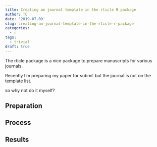```yaml
---
title: Creating an journal template in the rticle R package
author: TC
date: '2019-07-09'
slug: creating-an-journal-template-in-the-rticle-r-package
categories:
  - r
tags:
  - trivial
draft: true
---
```


The rticle package is a nice package to prepare manuscripts for various journals.

Recently I'm preparing my paper for submit but the journal is not on the template list.

so why not do it myself?

## Preparation

## Process

## Results

